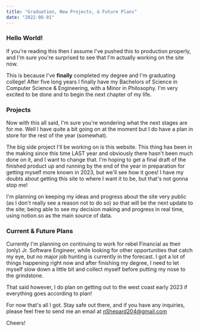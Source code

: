 ```yaml
---
title: "Graduation, New Projects, & Future Plans"
date: "2022-08-01"
---
```


### Hello World!

If you're reading this then I assume I've pushed this to production properly, and I'm sure you're surprised to see that I'm actually working on the site now.

This is because I've **finally** completed my degree and I'm graduating college! After five long years I finally have my Bachelors of Science in Computer Science & Engineering, with a Minor in Philosophy. I'm very excited to be done and to begin the next chapter of my life.

### Projects

Now with this all said, I'm sure you're wondering what the next stages are for me. Well I have quite a bit going on at the moment but I do have a plan in store for the rest of the year (somewhat).

The big side project I'll be working on is this website. This thing has been in the making since this time LAST year and obviously there hasn't been much done on it, and I want to change that. I'm hoping to get a final draft of the finished product up and running by the end of the year in preparation for getting myself more known in 2023, but we'll see how it goes! I have my doubts about getting this site to where I want it to be, but that's not gonna stop me!

I'm planning on keeping my ideas and progress about the site very public (as I don't really see a reason not to do so) so that will be the next update to the site; being able to see my decision making and progress in real time, using notion.so as the main source of data.

### Current & Future Plans

Currently I'm planning on continuing to work for rebel Financial as their (only) Jr. Software Engineer, while looking for other opportunities that catch my eye, but no major job hunting is currently in the forecast. I got a lot of things happening right now and after finishing my degree, I need to let myself slow down a little bit and collect myself before putting my nose to the grindstone.

That said however, I do plan on getting out to the west coast early 2023 if everything goes according to plan!

For now that's all I got. Stay safe out there, and if you have any inquiries, please feel free to send me an email at nShepard204@gmail.com

Cheers!

